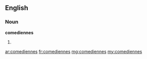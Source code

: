 {{also|comédiennes}}
==English==

===Noun===
'''comediennes'''

# {{plural of|comedienne}}

[[ar:comediennes]]
[[fr:comediennes]]
[[mg:comediennes]]
[[my:comediennes]]